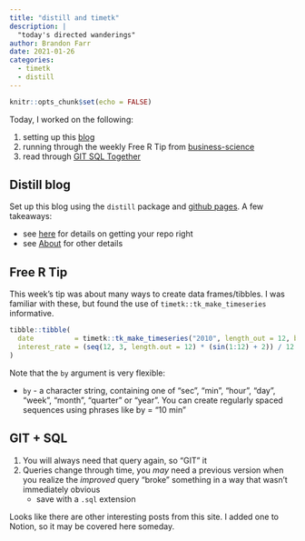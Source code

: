 ```yaml
---
title: "distill and timetk"
description: |
  "today's directed wanderings"
author: Brandon Farr
date: 2021-01-26
categories:
  - timetk
  - distill
---
```



```r
knitr::opts_chunk$set(echo = FALSE)
```

Today, I worked on the following:

1. setting up this [blog](https://orderlyquant.github.io/wilting)
2. running through the weekly Free R Tip from [business-science](https://www.business-science.io/)
3. read through [GIT SQL Together](https://caitlinhudon.com/2018/11/28/git-sql-together/)

## Distill blog

Set up this blog using the `distill` package and [github pages](https://pages.github.com/).
A few takeaways:

- see [here](https://github.blog/2016-12-09-publishing-with-github-pages-now-as-easy-as-1-2-3/) for details on getting your repo right
- see [About](https://orderlyquant.github.io/wilting/about.html) for other details

## Free R Tip

This week's tip was about many ways to create data frames/tibbles. I was familiar
with these, but found the use of `timetk::tk_make_timeseries` informative.

```r

tibble::tibble(
  date          = timetk::tk_make_timeseries("2010", length_out = 12, by = "quarter"),
  interest_rate = (seq(12, 3, length.out = 12) * (sin(1:12) + 2)) / 12
)

```

Note that the `by` argument is very flexible:
  
  - `by` - a character string, containing one of "sec", "min", "hour", "day", "week",
"month", "quarter" or "year". You can create regularly spaced sequences using
phrases like by = "10 min"


## GIT + SQL

1. You will always need that query again, so "GIT" it
2. Queries change through time, you *may* need a previous version when you realize
the *improved* query "broke" something in a way that wasn't immediately obvious
   - save with a `.sql` extension

Looks like there are other interesting posts from this site. I added one to Notion,
so it may be covered here someday.
